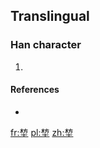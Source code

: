 ==Translingual==

===Han character===
{{Han char|rn=32|rad=土|as=08|sn=11|four=|canj=DSG|ids=⿱枋土}}

# {{defn|Han|sort=土08}}

====References====
* {{Han ref|kx=0232.181|hdz=10450.051|uh=580F|ud=22543}}

[[fr:堏]]
[[pl:堏]]
[[zh:堏]]